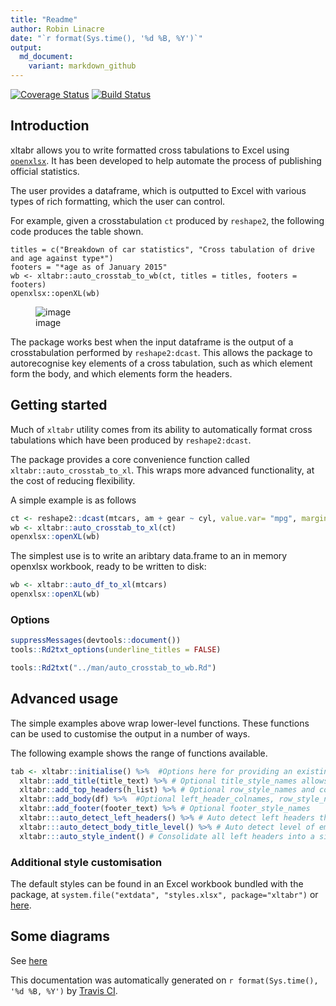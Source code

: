 ```yaml
---
title: "Readme"
author: Robin Linacre
date: "`r format(Sys.time(), '%d %B, %Y')`"
output:
  md_document:
    variant: markdown_github
---
```


[![Coverage Status](https://img.shields.io/codecov/c/github/moj-analytical-services/xltabr/dev.svg)](https://codecov.io/github/moj-analytical-services/xltabr?branch=dev)
[![Build Status](https://travis-ci.org/moj-analytical-services/xltabr.svg?branch=dev)](https://travis-ci.org/moj-analytical-services/xltabr)

## Introduction

xltabr allows you to write formatted cross tabulations to Excel using [`openxlsx`](https://github.com/awalker89/openxlsx).  It has been developed to help automate the process of publishing official statistics.

The user provides a dataframe, which is outputted to Excel with various types of rich formatting, which the user can control. 

For example, given a crosstabulation `ct` produced by `reshape2`, the following code produces the table shown.

```
titles = c("Breakdown of car statistics", "Cross tabulation of drive and age against type*")
footers = "*age as of January 2015"
wb <- xltabr::auto_crosstab_to_wb(ct, titles = titles, footers = footers)
openxlsx::openXL(wb)
```

![image](vignettes/example_1.png)

The package works best when the input dataframe is the output of a crosstabulation performed by `reshape2:dcast`.  This allows the package to autorecognise key elements of a cross tabulation, such as which element form the body, and which elements form the headers.

## Getting started

Much of `xltabr` utility comes from its ability to automatically format cross tabulations which have been produced by `reshape2:dcast`.

The package provides a core convenience function called `xltabr::auto_crosstab_to_xl`. This wraps more advanced functionality, at the cost of reducing flexibility. 

A simple example is as follows

```r
ct <- reshape2::dcast(mtcars, am + gear ~ cyl, value.var= "mpg", margins=c("am", "gear"), fun.aggregate = mean)
wb <- xltabr::auto_crosstab_to_xl(ct)
openxlsx::openXL(wb)
```

The simplest use is to write an aribtary data.frame to an in memory openxlsx workbook, ready to be written to disk:

```r
wb <- xltabr::auto_df_to_xl(mtcars)
openxlsx::openXL(wb)
```


### Options 

```r
suppressMessages(devtools::document())
tools::Rd2txt_options(underline_titles = FALSE)
```

```r
tools::Rd2txt("../man/auto_crosstab_to_wb.Rd")
```
## Advanced usage

The simple examples above wrap lower-level functions.  These functions can be used to customise the output in a number of ways.

The following example shows the range of functions available.

```r

tab <- xltabr::initialise() %>%  #Options here for providing an existing workbook, changing worksheet name, and position of table in wb
  xltabr::add_title(title_text) %>% # Optional title_style_names allows user to specify formatting
  xltabr::add_top_headers(h_list) %>% # Optional row_style_names and col_style_names allows custom formatting
  xltabr::add_body(df) %>%  #Optional left_header_colnames, row_style_names, left_header_style_names col_style names
  xltabr::add_footer(footer_text) %>% # Optional footer_style_names
  xltabr:::auto_detect_left_headers() %>% # Auto detect left headers through presence of keyword, default = '(all)'
  xltabr:::auto_detect_body_title_level() %>% # Auto detect level of emphasis of each row in body, through presence of keyword
  xltabr:::auto_style_indent() # Consolidate all left headers into a single column, with indentation to signify emphasis level
```

### Additional style customisation

The default styles can be found in an Excel workbook bundled with the package, at `system.file("extdata", "styles.xlsx", package="xltabr")` or [here](https://github.com/moj-analytical-services/xltabr/blob/dev/inst/extdata/styles.xlsx).

## Some diagrams

See [here](https://drive.google.com/file/d/0BwYwuy7YhhdxY2hGQnVGNFN6QkE/view?usp=sharing)

This documentation was automatically generated on `r format(Sys.time(), '%d %B, %Y')` by [Travis CI](https://travis-ci.org/).
